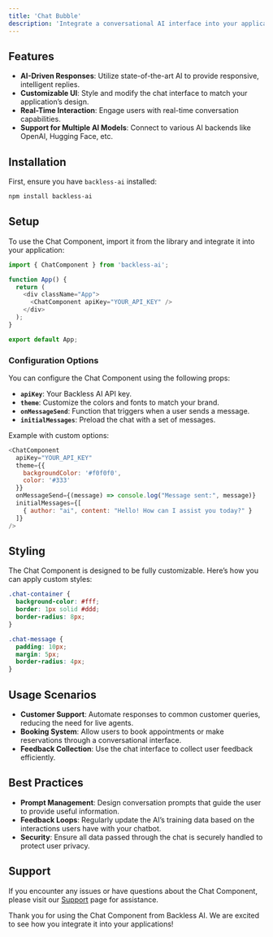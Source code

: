 ```yaml
---
title: 'Chat Bubble'
description: 'Integrate a conversational AI interface into your applications. This component can handle both predefined responses and dynamic AI-driven conversations, making it versatile for various use cases such as customer support, interactive FAQs, and more.'
---
```


## Features

- **AI-Driven Responses**: Utilize state-of-the-art AI to provide responsive, intelligent replies.
- **Customizable UI**: Style and modify the chat interface to match your application’s design.
- **Real-Time Interaction**: Engage users with real-time conversation capabilities.
- **Support for Multiple AI Models**: Connect to various AI backends like OpenAI, Hugging Face, etc.

## Installation

First, ensure you have `backless-ai` installed:

```bash
npm install backless-ai
```

## Setup

To use the Chat Component, import it from the library and integrate it into your application:

```javascript
import { ChatComponent } from 'backless-ai';

function App() {
  return (
    <div className="App">
      <ChatComponent apiKey="YOUR_API_KEY" />
    </div>
  );
}

export default App;
```

### Configuration Options

You can configure the Chat Component using the following props:

- **`apiKey`**: Your Backless AI API key.
- **`theme`**: Customize the colors and fonts to match your brand.
- **`onMessageSend`**: Function that triggers when a user sends a message.
- **`initialMessages`**: Preload the chat with a set of messages.

Example with custom options:

```javascript
<ChatComponent
  apiKey="YOUR_API_KEY"
  theme={{
    backgroundColor: '#f0f0f0',
    color: '#333'
  }}
  onMessageSend={(message) => console.log("Message sent:", message)}
  initialMessages={[
    { author: "ai", content: "Hello! How can I assist you today?" }
  ]}
/>
```

## Styling

The Chat Component is designed to be fully customizable. Here’s how you can apply custom styles:

```css
.chat-container {
  background-color: #fff;
  border: 1px solid #ddd;
  border-radius: 8px;
}

.chat-message {
  padding: 10px;
  margin: 5px;
  border-radius: 4px;
}
```

## Usage Scenarios

- **Customer Support**: Automate responses to common customer queries, reducing the need for live agents.
- **Booking System**: Allow users to book appointments or make reservations through a conversational interface.
- **Feedback Collection**: Use the chat interface to collect user feedback efficiently.

## Best Practices

- **Prompt Management**: Design conversation prompts that guide the user to provide useful information.
- **Feedback Loops**: Regularly update the AI’s training data based on the interactions users have with your chatbot.
- **Security**: Ensure all data passed through the chat is securely handled to protect user privacy.

## Support

If you encounter any issues or have questions about the Chat Component, please visit our [Support](/docs/support) page for assistance.

Thank you for using the Chat Component from Backless AI. We are excited to see how you integrate it into your applications!